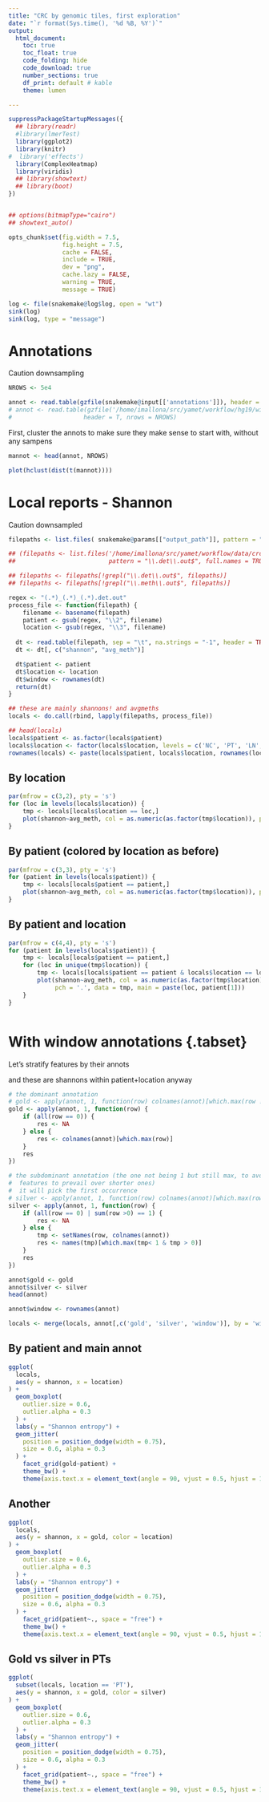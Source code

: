 ```yaml
---
title: "CRC by genomic tiles, first exploration"
date: "`r format(Sys.time(), '%d %B, %Y')`"
output:
  html_document:
    toc: true
    toc_float: true
    code_folding: hide
    code_download: true
    number_sections: true
    df_print: default # kable
    theme: lumen

---
```



```r
suppressPackageStartupMessages({
  ## library(readr)
  #library(lmerTest)
  library(ggplot2)
  library(knitr)
#  library('effects')
  library(ComplexHeatmap)
  library(viridis)
  ## library(showtext)
  ## library(boot)
})


## options(bitmapType="cairo")
## showtext_auto()
```

```r
opts_chunk$set(fig.width = 7.5,
               fig.height = 7.5,
               cache = FALSE,
               include = TRUE,
               dev = "png",
               cache.lazy = FALSE,
               warning = TRUE,
               message = TRUE)
```

```R
log <- file(snakemake@log$log, open = "wt")
sink(log)
sink(log, type = "message")
```

# Annotations  {.tabset .tabset-pills}

Caution downsampling


```r
NROWS <- 5e4

```

```r

annot <- read.table(gzfile(snakemake@input[['annotations']]), header = TRUE, nrows = NROWS)
# annot <- read.table(gzfile('/home/imallona/src/yamet/workflow/hg19/windows_10000_nt_annotation.gz'),
#                    header = T, nrows = NROWS)
```


First, cluster the annots to make sure they make sense to start with, without any sampens

```r


mannot <- head(annot, NROWS)

plot(hclust(dist(t(mannot))))
```

# Local reports - Shannon {.tabset .tabset-pills}

Caution downsampled

```r
filepaths <- list.files( snakemake@params[["output_path"]], pattern = "\\.det\\.out$", full.names = TRUE)

## (filepaths <- list.files('/home/imallona/src/yamet/workflow/data/crc/windows_output',
##                          pattern = "\\.det\\.out$", full.names = TRUE))

## filepaths <- filepaths[!grepl("\\.det\\.out$", filepaths)]
## filepaths <- filepaths[!grepl("\\.meth\\.out$", filepaths)]

regex <- "(.*)_(.*)_(.*).det.out"
process_file <- function(filepath) {
    filename <- basename(filepath)
    patient <- gsub(regex, "\\2", filename)
    location <- gsub(regex, "\\3", filename)
   
  dt <- read.table(filepath, sep = "\t", na.strings = "-1", header = TRUE, nrows = NROWS)
  dt <- dt[, c("shannon", "avg_meth")]

  dt$patient <- patient
  dt$location <- location
  dt$window <- rownames(dt)
  return(dt)
}

## these are mainly shannons! and avgmeths
locals <- do.call(rbind, lapply(filepaths, process_file))

## head(locals)
locals$patient <- as.factor(locals$patient)
locals$location <- factor(locals$location, levels = c('NC', 'PT', 'LN', 'ML', 'MP', 'MO'))
rownames(locals) <- paste(locals$patient, locals$location, rownames(locals), sep = "_")

```

## By location 

```r
par(mfrow = c(3,2), pty = 's')
for (loc in levels(locals$location)) {
    tmp <- locals[locals$location == loc,]
    plot(shannon~avg_meth, col = as.numeric(as.factor(tmp$location)), pch = '.', data = tmp, main = loc)
}
```


## By patient (colored by location as before)

```r
par(mfrow = c(3,3), pty = 's')
for (patient in levels(locals$patient)) {
    tmp <- locals[locals$patient == patient,]
    plot(shannon~avg_meth, col = as.numeric(as.factor(tmp$location)), pch = '.', data = tmp, main = patient[1])
}

```

## By patient and location

```r

par(mfrow = c(4,4), pty = 's')
for (patient in levels(locals$patient)) {
    tmp <- locals[locals$patient == patient,]
    for (loc in unique(tmp$location)) {
        tmp <- locals[locals$patient == patient & locals$location == loc,]
        plot(shannon~avg_meth, col = as.numeric(as.factor(tmp$location)),
             pch = '.', data = tmp, main = paste(loc, patient[1]))
    }
}



```

# With window annotations {.tabset} {.tabset-pills}

Let's stratify features by their annots

and these are shannons within patient+location anyway

```r

# the dominant annotation
# gold <- apply(annot, 1, function(row) colnames(annot)[which.max(row != 0)])
gold <- apply(annot, 1, function(row) {
    if (all(row == 0)) {
        res <- NA
    } else { 
        res <- colnames(annot)[which.max(row)]
    }
    res        
})

# the subdominant annotation (the one not being 1 but still max, to avoid long
#  features to prevail over shorter ones)
#  it will pick the first occurrence
# silver <- apply(annot, 1, function(row) colnames(annot)[which.max(row <1 & row != 0)])
silver <- apply(annot, 1, function(row) {
    if (all(row == 0) | sum(row >0) == 1) {
        res <- NA
    } else {
        tmp <- setNames(row, colnames(annot))
        res <- names(tmp)[which.max(tmp< 1 & tmp > 0)]
    }
    res        
})

annot$gold <- gold
annot$silver <- silver
head(annot)

annot$window <- rownames(annot)

locals <- merge(locals, annot[,c('gold', 'silver', 'window')], by = 'window')

```

## By patient and main annot

```r
ggplot(
  locals,
  aes(y = shannon, x = location)
) +
  geom_boxplot(
    outlier.size = 0.6,
    outlier.alpha = 0.3
  ) +
  labs(y = "Shannon entropy") +
  geom_jitter(
    position = position_dodge(width = 0.75),
    size = 0.6, alpha = 0.3
  ) +
    facet_grid(gold~patient) + 
    theme_bw() +
    theme(axis.text.x = element_text(angle = 90, vjust = 0.5, hjust = 1))


```

## Another

```r
ggplot(
  locals,
  aes(y = shannon, x = gold, color = location)
) +
  geom_boxplot(
    outlier.size = 0.6,
    outlier.alpha = 0.3
  ) +
  labs(y = "Shannon entropy") +
  geom_jitter(
    position = position_dodge(width = 0.75),
    size = 0.6, alpha = 0.3
  ) +
    facet_grid(patient~., space = "free") + 
    theme_bw() +
    theme(axis.text.x = element_text(angle = 90, vjust = 0.5, hjust = 1))
```

## Gold vs silver in PTs

```r
ggplot(
  subset(locals, location == 'PT'),
  aes(y = shannon, x = gold, color = silver)
) +
  geom_boxplot(
    outlier.size = 0.6,
    outlier.alpha = 0.3
  ) +
  labs(y = "Shannon entropy") +
  geom_jitter(
    position = position_dodge(width = 0.75),
    size = 0.6, alpha = 0.3
  ) +
    facet_grid(patient~., space = "free") + 
    theme_bw() +
    theme(axis.text.x = element_text(angle = 90, vjust = 0.5, hjust = 1))
```

<!-- ```{r} -->
<!-- head(locals) -->

<!-- ggplot(locals, -->
<!--        aes( y = shannon, x= silver, color = gold)) + -->
<!--     facet_grid(patient~location, space = "free") +  -->
<!--     geom_boxplot(alpha=1) -->
<!-- ``` -->
